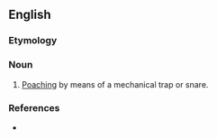 ==English==

===Etymology===
{{rfe|en}}

===Noun===
{{en-noun|-}}

# {{lb|en|legal}} [[poaching|Poaching]] by means of a mechanical trap or snare.

===References===
* {{RQ:Bailey Dictionary|url=https://books.google.com/books?id=DtbzjHUHvAwC&pg=PP558|column=1}}